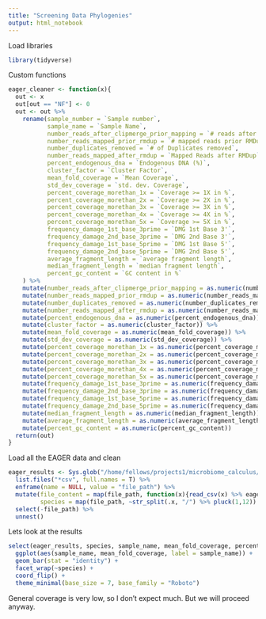 ```yaml
---
title: "Screening Data Phylogenies"
output: html_notebook
---
```


Load libraries

```r
library(tidyverse)
```

Custom functions

```r
eager_cleaner <- function(x){
  out <- x
  out[out == "NF"] <- 0
  out <- out %>%
    rename(sample_number = `Sample number`,
           sample_name = `Sample Name`,
           number_reads_after_clipmerge_prior_mapping = `# reads after C&M prior mapping`,
           number_reads_mapped_prior_rmdup = `# mapped reads prior RMDup`,
           number_duplicates_removed = `# of Duplicates removed`,
           number_reads_mapped_after_rmdup = `Mapped Reads after RMDup`,
           percent_endogenous_dna = `Endogenous DNA (%)`,
           cluster_factor = `Cluster Factor`,
           mean_fold_coverage = `Mean Coverage`,
           std_dev_coverage = `std. dev. Coverage`,
           percent_coverage_morethan_1x = `Coverage >= 1X in %`,
           percent_coverage_morethan_2x = `Coverage >= 2X in %`,
           percent_coverage_morethan_3x = `Coverage >= 3X in %`,
           percent_coverage_morethan_4x = `Coverage >= 4X in %`,
           percent_coverage_morethan_5x = `Coverage >= 5X in %`,
           frequency_damage_1st_base_3prime = `DMG 1st Base 3'`,
           frequency_damage_2nd_base_3prime = `DMG 2nd Base 3'`,
           frequency_damage_1st_base_5prime = `DMG 1st Base 5'`,
           frequency_damage_2nd_base_5prime = `DMG 2nd Base 5'`,
           average_fragment_length = `average fragment length`,
           median_fragment_length = `median fragment length`,
           percent_gc_content = `GC content in %`
    ) %>%
    mutate(number_reads_after_clipmerge_prior_mapping = as.numeric(number_reads_after_clipmerge_prior_mapping)) %>%
    mutate(number_reads_mapped_prior_rmdup = as.numeric(number_reads_mapped_prior_rmdup)) %>%
    mutate(number_duplicates_removed = as.numeric(number_duplicates_removed)) %>% 
    mutate(number_reads_mapped_after_rmdup = as.numeric(number_reads_mapped_after_rmdup)) %>% 
    mutate(percent_endogenous_dna = as.numeric(percent_endogenous_dna)) %>% 
    mutate(cluster_factor = as.numeric(cluster_factor)) %>%
    mutate(mean_fold_coverage = as.numeric(mean_fold_coverage)) %>%
    mutate(std_dev_coverage = as.numeric(std_dev_coverage)) %>%
    mutate(percent_coverage_morethan_1x = as.numeric(percent_coverage_morethan_1x)) %>%
    mutate(percent_coverage_morethan_2x = as.numeric(percent_coverage_morethan_2x)) %>%
    mutate(percent_coverage_morethan_3x = as.numeric(percent_coverage_morethan_3x)) %>%
    mutate(percent_coverage_morethan_4x = as.numeric(percent_coverage_morethan_4x)) %>%
    mutate(percent_coverage_morethan_5x = as.numeric(percent_coverage_morethan_5x)) %>%
    mutate(frequency_damage_1st_base_3prime = as.numeric(frequency_damage_1st_base_3prime)) %>%
    mutate(frequency_damage_2nd_base_3prime = as.numeric(frequency_damage_2nd_base_3prime)) %>%
    mutate(frequency_damage_1st_base_5prime = as.numeric(frequency_damage_1st_base_5prime)) %>%
    mutate(frequency_damage_2nd_base_5prime = as.numeric(frequency_damage_2nd_base_5prime)) %>%
    mutate(median_fragment_length = as.numeric(median_fragment_length)) %>%
    mutate(average_fragment_length = as.numeric(average_fragment_length)) %>%
    mutate(percent_gc_content = as.numeric(percent_gc_content))
  return(out)
}
```


Load all the EAGER data and clean

```r
eager_results <- Sys.glob("/home/fellows/projects1/microbiome_calculus/evolution/04-analysis/screening/EMN_Neanderthal_phylogeny_check/eager/output/*") %>%
  list.files("*csv", full.names = T) %>%
  enframe(name = NULL, value = "file_path") %>%
  mutate(file_content = map(file_path, function(x){read_csv(x) %>% eager_cleaner}),
         species = map(file_path, ~str_split(.x, "/") %>% pluck(1,12)) %>% unlist) %>%
  select(-file_path) %>%
  unnest()
```

Lets look at the results

```r
select(eager_results, species, sample_name, mean_fold_coverage, percent_coverage_morethan_1x, percent_coverage_morethan_2x) %>%
  ggplot(aes(sample_name, mean_fold_coverage, label = sample_name)) +
  geom_bar(stat = "identity") +
  facet_wrap(~species) +
  coord_flip() +
  theme_minimal(base_size = 7, base_family = "Roboto")
```

General coverage is very low, so I don't expect much. But we will proceed 
anyway.
